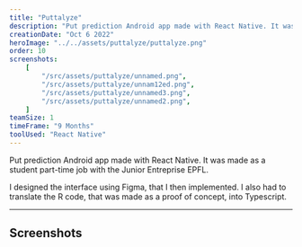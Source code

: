 ```yaml
---
title: "Puttalyze"
description: "Put prediction Android app made with React Native. It was made as a student part-time job with the Junior Entreprise EPFL."
creationDate: "Oct 6 2022"
heroImage: "../../assets/puttalyze/puttalyze.png"
order: 10
screenshots:
    [
        "/src/assets/puttalyze/unnamed.png",
        "/src/assets/puttalyze/unnam12ed.png",
        "/src/assets/puttalyze/unnamed3.png",
        "/src/assets/puttalyze/unnamed2.png",
    ]
teamSize: 1
timeFrame: "9 Months"
toolUsed: "React Native"
---
```


Put prediction Android app made with React Native.
It was made as a student part-time job with the Junior Entreprise EPFL.

I designed the interface using Figma, that I then implemented.
I also had to translate the R code, that was made as a proof of concept, into Typescript.

---

## Screenshots


<ScreenshotList screenshots={frontmatter.screenshots} />
